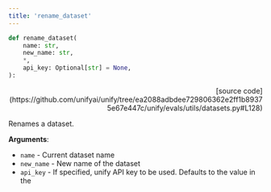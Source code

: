 ```yaml
---
title: 'rename_dataset'
---
```


```python
def rename_dataset(
    name: str,
    new_name: str,
    *,
    api_key: Optional[str] = None,
):
```

<p align="right">[source code](https://github.com/unifyai/unify/tree/ea2088adbdee729806362e2ff1b89375e67e447c/unify/evals/utils/datasets.py#L128)</p>

Renames a dataset.

**Arguments**:

- `name` - Current dataset name
- `new_name` - New name of the dataset
- `api_key` - If specified, unify API key to be used. Defaults to the value in the